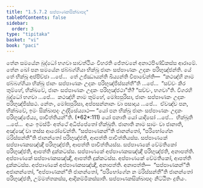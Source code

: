 ```yaml
---
title: "1.5.7.2 සප්පාණකසික්ඛාපද"
tableOfContents: false
sidebar:
  order: 3
type: "tipitaka"
basket: "vi"
book: "paci"
---
```



<DynamicBreadcrumb />

<Division number="387" book="paci">

<Paragraph number="1181" book="paci">
තේන සමයේන බුද්ධෝ භගවා සාවත්ථියං විහරති ජේතවනේ අනාථපිණ්ඩිකස්ස ආරාමේ. තේන ඛෝ පන සමයේන ඡබ්බග්ගියා භික්ඛූ ජානං සප්පාණකං උදකං පරිභුඤ්ජන්ති.
</Paragraph>

<Paragraph number="1182" book="paci">
යේ තේ භික්ඛූ අප්පිච්ඡා …පේ…  තේ උජ්ඣායන්ති ඛිය්‍යන්ති විපාචේන්ති—  “කථඤ්හි නාම ඡබ්බග්ගියා භික්ඛූ ජානං සප්පාණකං උදකං පරිභුඤ්ජිස්සන්තී”ති …පේ…  “සච්චං කිර තුම්හේ, භික්ඛවේ, ජානං සප්පාණකං උදකං පරිභුඤ්ජථා”ති? “සච්චං, භගවා”ති. විගරහි බුද්ධෝ භගවා …පේ…  කථඤ්හි නාම තුම්හේ, මෝඝපුරිසා, ජානං සප්පාණකං උදකං පරිභුඤ්ජිස්සථ. නේතං, මෝඝපුරිසා, අප්පසන්නානං වා පසාදාය …පේ…  ඒවඤ්ච පන, භික්ඛවේ, ඉමං සික්ඛාපදං උද්දිසේය්‍යාථ—
</Paragraph>

</Division>
<Division number="388" book="paci">

<Paragraph number="1183" book="paci">
<Emphasis>“යෝ පන භික්ඛු ජානං සප්පාණකං උදකං පරිභුඤ්ජේය්‍ය, පාචිත්තියන්”</Emphasis>ති. (*62*:<Emphasis>111</Emphasis>)
</Paragraph>

</Division>
<Division number="389" book="paci">

<Paragraph number="1184" book="paci">
<Emphasis>යෝ පනා</Emphasis>ති යෝ යාදිසෝ …පේ…  <Emphasis>භික්ඛූ</Emphasis>ති …පේ…  අයං ඉමස්මිං අත්ථේ අධිප්පේතෝ භික්ඛූති.
</Paragraph>

<Paragraph number="1185" book="paci">
<Emphasis>ජානාති</Emphasis> නාම සාමං වා ජානාති, අඤ්ඤේ වා තස්ස ආරෝචේන්ති. “සප්පාණකන්”ති ජානන්තෝ, “පරිභෝගේන මරිස්සන්තී”ති ජානන්තෝ පරිභුඤ්ජති, ආපත්ති පාචිත්තියස්ස.
</Paragraph>

</Division>
<Division number="390" book="paci">

<Paragraph number="1186" book="paci">
සප්පාණකේ සප්පාණකසඤ්ඤී පරිභුඤ්ජති, ආපත්ති පාචිත්තියස්ස. සප්පාණකේ වේමතිකෝ පරිභුඤ්ජති, ආපත්ති දුක්කටස්ස. සප්පාණකේ අප්පාණකසඤ්ඤී පරිභුඤ්ජති, අනාපත්ති. අප්පාණකේ සප්පාණකසඤ්ඤී, ආපත්ති දුක්කටස්ස. අප්පාණකේ වේමතිකෝ, ආපත්ති දුක්කටස්ස. අප්පාණකේ අප්පාණකසඤ්ඤී, අනාපත්ති.
</Paragraph>

</Division>
<Division number="391" book="paci">

<Paragraph number="1187" book="paci">
අනාපත්ති—  “සප්පාණකන්”ති අජානන්තෝ, “අප්පාණකන්”ති ජානන්තෝ, “පරිභෝගේන න මරිස්සන්තී”ති ජානන්තෝ පරිභුඤ්ජති, උම්මත්තකස්ස, ආදිකම්මිකස්සාති.

</Paragraph>
</Division>

<Paragraph number="1188" type="center" book="paci">
සප්පාණකසික්ඛාපදං නිට්ඨිතං දුතියං.
</Paragraph>